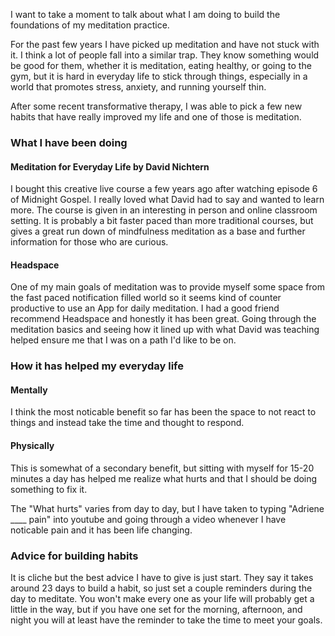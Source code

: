 

I want to take a moment to talk about what I am doing to build the foundations of my meditation practice.

For the past few years I have picked up meditation and have not stuck with it. I think a lot of people fall into a similar trap. They know something would be good for them, whether it is meditation, eating healthy, or going to the gym, but it is hard in everyday life to stick through things, especially in a world that promotes stress, anxiety, and running yourself thin. 

After some recent transformative therapy, I was able to pick a few new habits that have really improved my life and one of those is meditation.

### What I have been doing

#### Meditation for Everyday Life by David Nichtern
I bought this creative live course a few years ago after watching episode 6 of Midnight Gospel. I really loved what David had to say and wanted to learn more. The course is given in an interesting in person and online classroom setting. It is probably a bit faster paced than more traditional courses, but gives a great run down of mindfulness meditation as a base and further information for those who are curious. 

#### Headspace
One of my main goals of meditation was to provide myself some space from the fast paced notification filled world so it seems kind of counter productive to use an App for daily meditation. I had a good friend recommend Headspace and honestly it has been great. Going through the meditation basics and seeing how it lined up with what David was teaching helped ensure me that I was on a path I'd like to be on.  


### How it has helped my everyday life

#### Mentally
I think the most noticable benefit so far has been the space to not react to things and instead take the time and thought to respond. 

#### Physically
This is somewhat of a secondary benefit, but sitting with myself for 15-20 minutes a day has helped me realize what hurts and that I should be doing something to fix it. 

The "What hurts" varies from day to day, but I have taken to typing "Adriene ____ pain" into youtube and going through a video whenever I have noticable pain and it has been life changing. 

### Advice for building habits
It is cliche but the best advice I have to give is just start. They say it takes around 23 days to build a habit, so just set a couple reminders during the day to meditate. You won't make every one as your life will probably get a little in the way, but if you have one set for the morning, afternoon, and night you will at least have the reminder to take the time to meet your goals. 